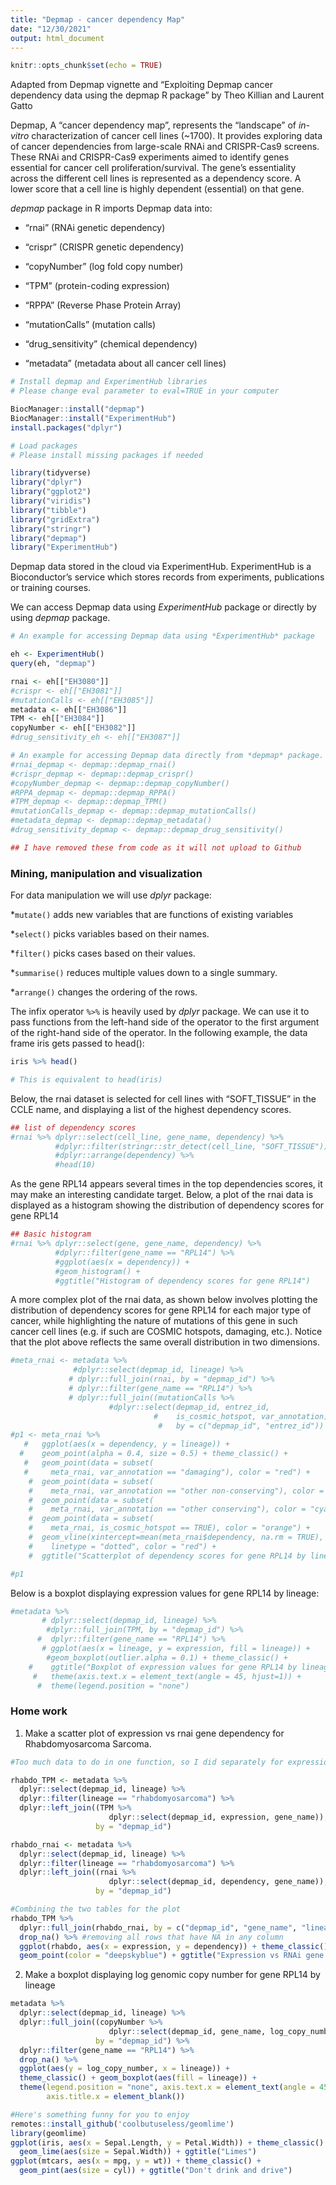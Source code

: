 ```yaml
---
title: "Depmap - cancer dependency Map"
date: "12/30/2021"
output: html_document
---
```


```r
knitr::opts_chunk$set(echo = TRUE)
```

######## Adapted from Depmap vignette and "Exploiting Depmap cancer dependency data using the depmap R package" by Theo Killian and Laurent Gatto

Depmap, A "cancer dependency map", represents the "landscape" of *in-vitro* characterization of cancer cell lines (~1700). It provides exploring data of cancer dependencies from large-scale RNAi and CRISPR-Cas9 screens. These RNAi and CRISPR-Cas9 experiments aimed to identify genes essential for cancer cell proliferation/survival. The gene's essentiality across the different cell lines is represented as a dependency score. A lower score that a cell line is highly dependent (essential) on that gene.


*depmap* package in R imports Depmap data into:

* “rnai” (RNAi genetic dependency)

* “crispr” (CRISPR genetic dependency)

* “copyNumber” (log fold copy number)

* “TPM” (protein-coding expression)

* “RPPA” (Reverse Phase Protein Array)

* “mutationCalls” (mutation calls)

* “drug_sensitivity” (chemical dependency)

* “metadata” (metadata about all cancer cell lines)

```r
# Install depmap and ExperimentHub libraries
# Please change eval parameter to eval=TRUE in your computer

BiocManager::install("depmap")
BiocManager::install("ExperimentHub")
install.packages("dplyr")
```

```r
# Load packages
# Please install missing packages if needed

library(tidyverse)
library("dplyr")
library("ggplot2")
library("viridis")
library("tibble")
library("gridExtra")
library("stringr")
library("depmap")
library("ExperimentHub")
```

Depmap data stored in the cloud via ExperimentHub. ExperimentHub is a Bioconductor's service which stores records from experiments, publications or training courses. 

We can access Depmap data using *ExperimentHub* package or directly by using *depmap* package.

```r
# An example for accessing Depmap data using *ExperimentHub* package 

eh <- ExperimentHub()
query(eh, "depmap")

rnai <- eh[["EH3080"]]
#crispr <- eh[["EH3081"]]
#mutationCalls <- eh[["EH3085"]]
metadata <- eh[["EH3086"]]
TPM <- eh[["EH3084"]]
copyNumber <- eh[["EH3082"]]
#drug_sensitivity_eh <- eh[["EH3087"]]
```

```r
# An example for accessing Depmap data directly from *depmap* package. However, this way is much slower!!! 
#rnai_depmap <- depmap::depmap_rnai()
#crispr_depmap <- depmap::depmap_crispr()
#copyNumber_depmap <- depmap::depmap_copyNumber()
#RPPA_depmap <- depmap::depmap_RPPA()
#TPM_depmap <- depmap::depmap_TPM()
#mutationCalls_depmap <- depmap::depmap_mutationCalls()
#metadata_depmap <- depmap::depmap_metadata()
#drug_sensitivity_depmap <- depmap::depmap_drug_sensitivity()

## I have removed these from code as it will not upload to Github
```

### Mining, manipulation and visualization

For data manipulation we will use *dplyr* package:

*`mutate()` adds new variables that are functions of existing variables

*`select()` picks variables based on their names.

*`filter()` picks cases based on their values.

*`summarise()` reduces multiple values down to a single summary.

*`arrange()` changes the ordering of the rows.

The infix operator `%>%` is heavily used by *dplyr* package. We can use it to pass functions from the left-hand side of the operator to the first argument of the right-hand side of the operator. In the following example, the data frame iris gets passed to head():

```r
iris %>% head()

# This is equivalent to head(iris)
```

Below, the rnai dataset is selected for cell lines with “SOFT_TISSUE” in the CCLE name, and displaying a list of the highest dependency scores.

```r
## list of dependency scores
#rnai %>% dplyr::select(cell_line, gene_name, dependency) %>%
          #dplyr::filter(stringr::str_detect(cell_line, "SOFT_TISSUE")) %>%
          #dplyr::arrange(dependency) %>%
          #head(10)
```

As the gene RPL14 appears several times in the top dependencies scores, it may make an interesting candidate target. Below, a plot of the rnai data is displayed as a histogram showing the distribution of dependency scores for gene RPL14

```r
## Basic histogram
#rnai %>% dplyr::select(gene, gene_name, dependency) %>%
          #dplyr::filter(gene_name == "RPL14") %>%
          #ggplot(aes(x = dependency)) +
          #geom_histogram() +
          #ggtitle("Histogram of dependency scores for gene RPL14")
```

A more complex plot of the rnai data, as shown below involves plotting the distribution of dependency scores for gene RPL14 for each major type of cancer, while highlighting the nature of mutations of this gene in such cancer cell lines (e.g. if such are COSMIC hotspots, damaging, etc.). Notice that the plot above reflects the same overall distribution in two dimensions.

```r
#meta_rnai <- metadata %>%
              #dplyr::select(depmap_id, lineage) %>%
             # dplyr::full_join(rnai, by = "depmap_id") %>%
             # dplyr::filter(gene_name == "RPL14") %>%
             # dplyr::full_join((mutationCalls %>%
                      #dplyr::select(depmap_id, entrez_id,
                                #    is_cosmic_hotspot, var_annotation)),
                                 #   by = c("depmap_id", "entrez_id"))
#p1 <- meta_rnai %>%
   #   ggplot(aes(x = dependency, y = lineage)) +
  #    geom_point(alpha = 0.4, size = 0.5) + theme_classic() +
   #   geom_point(data = subset(
   #     meta_rnai, var_annotation == "damaging"), color = "red") +
    #  geom_point(data = subset(
    #    meta_rnai, var_annotation == "other non-conserving"), color = "blue") +
    #  geom_point(data = subset(
    #    meta_rnai, var_annotation == "other conserving"), color = "cyan") +
    #  geom_point(data = subset(
    #    meta_rnai, is_cosmic_hotspot == TRUE), color = "orange") +
    #  geom_vline(xintercept=mean(meta_rnai$dependency, na.rm = TRUE),
    #    linetype = "dotted", color = "red") +
    #  ggtitle("Scatterplot of dependency scores for gene RPL14 by lineage")

#p1
```


Below is a boxplot displaying expression values for gene RPL14 by lineage:

```r
#metadata %>%
       # dplyr::select(depmap_id, lineage) %>%
        #dplyr::full_join(TPM, by = "depmap_id") %>%
      #  dplyr::filter(gene_name == "RPL14") %>%
       # ggplot(aes(x = lineage, y = expression, fill = lineage)) +
        #geom_boxplot(outlier.alpha = 0.1) + theme_classic() +
    #    ggtitle("Boxplot of expression values for gene RPL14 by lineage") +
     #   theme(axis.text.x = element_text(angle = 45, hjust=1)) +
      #  theme(legend.position = "none")
```

### Home work
1. Make a scatter plot of expression vs rnai gene dependency for Rhabdomyosarcoma Sarcoma.

```r
#Too much data to do in one function, so I did separately for expression and RNAi and then joined them together

rhabdo_TPM <- metadata %>% 
  dplyr::select(depmap_id, lineage) %>%
  dplyr::filter(lineage == "rhabdomyosarcoma") %>%
  dplyr::left_join((TPM %>%
                      dplyr::select(depmap_id, expression, gene_name)),
                   by = "depmap_id")

rhabdo_rnai <- metadata %>% 
  dplyr::select(depmap_id, lineage) %>%
  dplyr::filter(lineage == "rhabdomyosarcoma") %>%
  dplyr::left_join((rnai %>%
                      dplyr::select(depmap_id, dependency, gene_name)),
                   by = "depmap_id")

#Combining the two tables for the plot
rhabdo_TPM %>%
  dplyr::full_join(rhabdo_rnai, by = c("depmap_id", "gene_name", "lineage")) %>%
  drop_na() %>% #removing all rows that have NA in any column
  ggplot(rhabdo, aes(x = expression, y = dependency)) + theme_classic() +
  geom_point(color = "deepskyblue") + ggtitle("Expression vs RNAi gene dependency for rhabdomyosarcoma")
```

2. Make a boxplot displaying log genomic copy number for gene RPL14 by lineage

```r
metadata %>%
  dplyr::select(depmap_id, lineage) %>%
  dplyr::full_join((copyNumber %>%
                      dplyr::select(depmap_id, gene_name, log_copy_number)),
                   by = "depmap_id") %>%
  dplyr::filter(gene_name == "RPL14") %>%
  drop_na() %>%
  ggplot(aes(y = log_copy_number, x = lineage)) + 
  theme_classic() + geom_boxplot(aes(fill = lineage)) +
  theme(legend.position = "none", axis.text.x = element_text(angle = 45, vjust = 1, hjust=1),
        axis.title.x = element_blank())

#Here's something funny for you to enjoy
remotes::install_github('coolbutuseless/geomlime') 
library(geomlime)
ggplot(iris, aes(x = Sepal.Length, y = Petal.Width)) + theme_classic() +
  geom_lime(aes(size = Sepal.Width)) + ggtitle("Limes")
ggplot(mtcars, aes(x = mpg, y = wt)) + theme_classic() +
  geom_pint(aes(size = cyl)) + ggtitle("Don't drink and drive")
```
